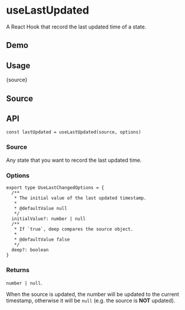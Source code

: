 # useLastUpdated


<HooksType category="Utilities" />

A React Hook that record the last updated time of a state.

## Demo


<App />

## Usage


<RawCode>{source}</RawCode>

## Source


<Source />

## API

```tsx
const lastUpdated = useLastUpdated(source, options)
```

### Source

Any state that you want to record the last updated time.

### Options

```tsx
export type UseLastChangedOptions = {
  /**
   * The initial value of the last updated timestamp.
   *
   * @defaultValue null
   */
  initialValue?: number | null
  /**
   * If `true`, deep compares the source object.
   *
   * @defaultValue false
   */
  deep?: boolean
}
```

### Returns

`number | null`.

When the source is updated, the number will be updated to the current timestamp, otherwise it will be `null` (e.g. the source is **NOT** updated).
